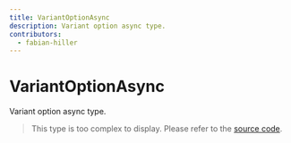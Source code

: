 ```yaml
---
title: VariantOptionAsync
description: Variant option async type.
contributors:
  - fabian-hiller
---
```


# VariantOptionAsync

Variant option async type.

> This type is too complex to display. Please refer to the [source code](https://github.com/fabian-hiller/valibot/blob/main/library/src/schemas/variant/types.ts).

